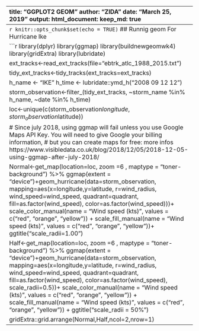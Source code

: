 ---------------------------------------------------------------------------------------------------------------------------------
title: "GGPLOT2 GEOM"
author: "ZIDA"
date: "March 25, 2019"
output: 
  html_document: 
    keep_md: true
---------------------------------------------------------------------------------------------------------------------------------
```r
knitr::opts_chunk$set(echo = TRUE)
```
## Runnig geom
For Hurricane Ike

```r
library(dplyr)
library(ggmap)
library(buildnewgeomwk4)
library(gridExtra)
library(lubridate)

ext_tracks<-read_ext_tracks(file="ebtrk_atlc_1988_2015.txt")

tidy_ext_tracks<-tidy_tracks(ext_tracks=ext_tracks)

h_name <- "IKE"
h_time <- lubridate::ymd_h("2008 09 12 12")


storm_observation<-filter_(tidy_ext_tracks,
                                  ~storm_name %in% h_name,
                                  ~date %in% h_time)

loc<-unique(c(storm_observation$longitude,storm_observation$latitude))

# Since july 2018, using ggmap will fail unless you use Google Maps API Key. You will need to give Google your billing information, 
# but you can create maps for free: more infos https://www.visibledata.co.uk/blog/2018/12/05/2018-12-05-using-ggmap-after-july-2018/ 

Normal<-get_map(location=loc,
           zoom =6 , maptype = "toner-background") %>%
        ggmap(extent = "device")+geom_hurricane(data=storm_observation,
                                                mapping=aes(x=longitude,y=latitude,
                                                            r=wind_radius,
                                                            wind_speed=wind_speed,
                                                            quadrant=quadrant,
                                                            fill=as.factor(wind_speed),
                                                            color=as.factor(wind_speed)))+
        scale_color_manual(name = "Wind speed (kts)", 
                           values = c("red", "orange", "yellow")) + 
        scale_fill_manual(name = "Wind speed (kts)", 
                          values = c("red", "orange", "yellow"))+
        ggtitle("scale_radii=1.00")


Half<-get_map(location=loc,
            zoom =6 , maptype = "toner-background") %>%
        ggmap(extent = "device")+geom_hurricane(data=storm_observation,
                                                mapping=aes(x=longitude,y=latitude,
                                                            r=wind_radius,
                                                            wind_speed=wind_speed,
                                                            quadrant=quadrant,
                                                            fill=as.factor(wind_speed),
                                                            color=as.factor(wind_speed),
                                                            scale_radii=0.5))+
        scale_color_manual(name = "Wind speed (kts)", 
                           values = c("red", "orange", "yellow")) + 
        scale_fill_manual(name = "Wind speed (kts)", 
                          values = c("red", "orange", "yellow")) +
        ggtitle("scale_radii = 50%")

gridExtra::grid.arrange(Normal,Half,ncol=2,nrow=1)
---------------------------------------------------------------------------------------------------------------------------------
